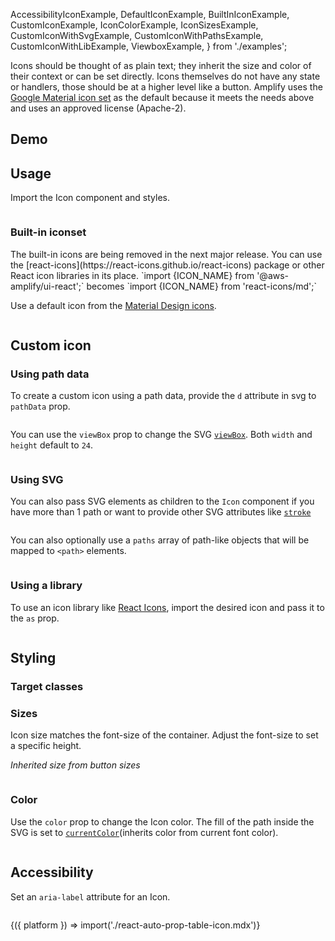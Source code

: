 
  AccessibilityIconExample,
  DefaultIconExample,
  BuiltInIconExample,
  CustomIconExample,
  IconColorExample,
  IconSizesExample,
  CustomIconWithSvgExample,
  CustomIconWithPathsExample,
  CustomIconWithLibExample,
  ViewboxExample,
} from './examples';

Icons should be thought of as plain text; they inherit the size and color of their context or can be set directly. Icons themselves do not have any state or handlers, those should be at a higher level like a button. Amplify uses the [Google Material icon set](https://github.com/google/material-design-icons) as the default because it meets the needs above and uses an approved license (Apache-2).

## Demo

<IconDemo />

## Usage

Import the Icon component and styles.

<Example>
<DefaultIconExample />

  <ExampleCode>

```jsx file=./examples/DefaultIconExample.tsx

```

  </ExampleCode>
</Example>

### Built-in iconset

<Alert variation="warning" heading="Deprecated">
  The built-in icons are being removed in the next major release. You can use
  the [react-icons](https://react-icons.github.io/react-icons) package or other
  React icon libraries in its place. `import {ICON_NAME} from
  '@aws-amplify/ui-react';` becomes `import {ICON_NAME} from 'react-icons/md';`
</Alert>

Use a default icon from the [Material Design icons](http://google.github.io/material-design-icons/).

<Example>
  <BuiltInIconExample />
  
  <ExampleCode>

```jsx file=./examples/BuiltInIconExample.tsx

```

  </ExampleCode>
</Example>

<AllIcons />

## Custom icon

### Using path data

To create a custom icon using a path data, provide the `d` attribute in svg to `pathData` prop.

<Example>
  <CustomIconExample />
  
  <ExampleCode>

```jsx file=./examples/CustomIconExample.tsx

```

  </ExampleCode>
</Example>

You can use the `viewBox` prop to change the SVG [`viewBox`](https://developer.mozilla.org/en-US/docs/Web/SVG/Attribute/viewBox). Both `width` and `height` default to `24`.

<Example>
  <ViewboxExample />
  
  <ExampleCode>

```jsx file=./examples/ViewboxExample.tsx

```

  </ExampleCode>
</Example>

### Using SVG

You can also pass SVG elements as children to the `Icon` component if you have more than 1 path or want to provide other SVG attributes like [`stroke`](https://developer.mozilla.org/en-US/docs/Web/SVG/Attribute/stroke)

<Example>
  <CustomIconWithSvgExample />
  
  <ExampleCode>

```jsx file=./examples/CustomIconWithSvgExample.tsx

```

  </ExampleCode>
</Example>

You can also optionally use a `paths` array of path-like objects that will be mapped to `<path>` elements.

<Example>
  <CustomIconWithPathsExample />
  
  <ExampleCode>

```jsx file=./examples/CustomIconWithPathsExample.tsx

```

  </ExampleCode>
</Example>

### Using a library

To use an icon library like [React Icons](https://react-icons.github.io/react-icons), import the desired icon and pass it to the `as` prop.

<Example>
  <CustomIconWithLibExample />
  
  <ExampleCode>

```jsx file=./examples/CustomIconWithLibExample.tsx

```

  </ExampleCode>
</Example>

## Styling

### Target classes

<ComponentStyleDisplay componentName="Icon" />

### Sizes

Icon size matches the font-size of the container. Adjust the font-size to set a specific height.

_Inherited size from button sizes_

<Example>
  <IconSizesExample />
  
  <ExampleCode>

```jsx file=./examples/IconSizesExample.tsx

```

  </ExampleCode>
</Example>

### Color

Use the `color` prop to change the Icon color. The fill of the path inside the SVG is set to [`currentColor`](https://developer.mozilla.org/en-US/docs/Web/CSS/color_value#currentcolor_keyword)(inherits color from current font color).

<Example>
  <IconColorExample />
  
  <ExampleCode>

```jsx file=./examples/IconColorExample.tsx

```

  </ExampleCode>
</Example>

## Accessibility

Set an `aria-label` attribute for an Icon.

<Example>
  <AccessibilityIconExample />
  
  <ExampleCode>

```jsx file=./examples/AccessibilityIconExample.tsx

```

  </ExampleCode>
</Example>

<Fragment>
  {({ platform }) => import('./react-auto-prop-table-icon.mdx')}
</Fragment>
